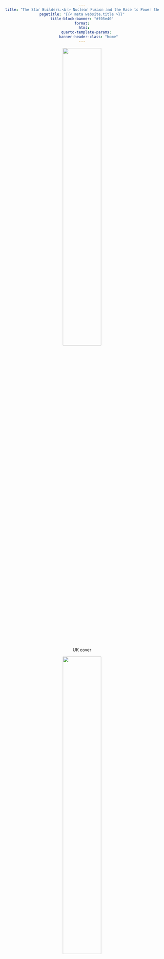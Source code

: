 ```yaml
---
title: "The Star Builders:<br> Nuclear Fusion and the Race to Power the Planet"
pagetitle: "{{< meta website.title >}}"
title-block-banner: "#f05e40"
format:
  html:
    quarto-template-params:
      banner-header-class: "home"
---
```


```{=html}
<style>
h1 {text-align: center;}
p {text-align: center;}
div {text-align: center;}
.praise-text{
    text-align: left;
}
.attribution-text{
    text-align: right;
    font-style: italic;
    font-weight: bold;
}

</style>
```

::: {.grid}

::: {.g-col-6}
```{=html}
<img src="star_builders_uk_web.jpg", style="width:50%;align:center;" class="bounce-in-right" data-wow-delay=".1s"  hspace="30">
```
UK cover
:::

::: {.g-col-6}
```{=html}
<img src="US_front_cover_web.jpeg", style="width:50%;align:center;" class="bounce-in-left" data-wow-delay=".1s"  hspace="30">
```
US cover
:::

:::


Arthur's first book is *The Star Builders* (August 2021). In it, he tells the remarkable stories of the scientists who have dedicated their lives to achieving a seemingly impossible feat: building a star on Earth.

These engineers, physicists, and mathematicians aim to recreate the source of the Sun's energy, nuclear fusion, in a controlled way, within a reactor. They have to contend with mysterious types of matter, giant lasers, secretive start-ups, and the most powerful forces in the Universe. Building a star on our home planet may sound like a risky enterprise, but these scientists think that — far from being fraught with danger — building a star could just save the planet by providing carbon free power for millions, or even billions, of years. 

*The Star Builders* is published by [Weidenfeld & Nicolson](https://www.weidenfeldandnicolson.co.uk/titles/arthur-turrell/the-star-builders/9781474611589/) in the Commonwealth (including the UK), by LEDA in the Czech Republic, and by [Scribner](https://www.simonandschuster.com/books/The-Star-Builders/Arthur-Turrell/9781982130664) in the United States.

Here are some of the bookstores where you can order copies (but remember to ask at your local bookstore too!)

::: {.grid}

::: {.g-col-6}
**UK**

[Bookshop.org UK](https://uk.bookshop.org/books/the-star-builders-nuclear-fusion-and-the-race-to-power-the-planet/9781474611589)  
[Foyles](https://www.foyles.co.uk/witem/natural-world-the-environment/the-star-builders-nuclear-fusion-and-th,arthur-turrell-9781474611589)  
[Hive](https://www.hive.co.uk/Product/Arthur-Turrell/The-Star-Builders--Nuclear-Fusion-and-the-Race-to-Power-the-Planet/25678568)  
[Waterstones](https://www.waterstones.com/book/the-star-builders/arthur-turrell/9781474611589)  
[Amazon UK](https://www.amazon.co.uk/Star-Builders-Nuclear-Fusion-Planet/dp/1474611583)  
[Blackwells](https://blackwells.co.uk/bookshop/product/The-Star-Builders-by-Arthur-Turrell-author/9781474611589)  
[WHSmith](https://www.whsmith.co.uk/products/the-star-builders-nuclear-fusion-and-the-race-to-power-the-planet/arthur-turrell/hardback/9781474611589.html)  
:::

::: {.g-col-6}
**US**

[Bookshop.org US](https://bookshop.org/books/the-star-builders-nuclear-fusion-and-the-race-to-power-the-planet-9781797126401/9781797126401)  
[Books-A-Million](https://www.booksamillion.com/p/9781982130664)  
[IndieBound](https://www.indiebound.org/book/9781982130664?aff=simonsayscom)  
[Amazon US](https://www.amazon.com/Star-Builders-Nuclear-Fusion-Planet-ebook/dp/B08LDZ9RYJ/)  
[Barnes & Noble](https://www.barnesandnoble.com/w/the-star-builders-arthur-turrell/1137938665?ean=9781982130664)  

:::

:::

Would you like to see your bookstore here? Just let me know the name of your store and send a link to a page where people can order *The Star Builders*.

## Praise for *The Star Builders*

```{=html}
<p class="praise-text">
...this physicist was impressed by the ease with which Turrell accurately presents the basics of fission, fusion and plasmas in popular-style prose... Star Builders presents a timely, extremely informative and highly readable survey of today's fusion landscape, and convincingly demonstrates that we must pursue the goal of energy from fusion.</p>
<p class="attribution-text">—Nature Physics</p>
<p class="praise-text">"recommended reading"</p>
<p class="attribution-text"><b>&#8212;Nature Physics (<a href=https://www.nature.com/articles/s41567-021-01390-1>editorial</a>)</b></p>
<p class="praise-text">"[A] thoroughly researched, yet accessible book ... Turrell's enthusiasm for the topic, as well as his clear and easy-to-understand explanations of the physics involved in nuclear fusion, make this a thought-provoking read for anyone interested in learning about the cutting-edge technology that's being applied to solving the climate crisis."</p>
<p class="attribution-text"><b>&#8212;Library Journal</b></p>
<p class="praise-text">“Every crisis has its possible miracle cure. And the ultimate cure for our energy woes would be nuclear fusion, the same process that makes stars shine….In his new book the plasma physicist and science writer Arthur Turrell [writes of] "star builders," the researchers and engineers who want to create a small star on Earth….While Turrell withholds judgment on which of the different fusion technologies might be most promising, he freely offers an optimistic outlook for the future of fusion power and is adamant about the need to invest in it.”</p>
<p class="attribution-text"><b>&#8212;The New York Times</b></p>
<br>
<p class="praise-text">“An expert account of the immense international research effort to develop practical nuclear fusion...Important, high-quality popular science.”</p>
<p class="attribution-text"><b>&#8212;Kirkus Reviews</b></p>
<br>
<p class="praise-text">“In an impressively reported debut, plasma physicist Turrell surveys the global development of nuclear fusion as an energy source… Readers will find plenty of answers—and optimism—about the future of fusion here.”</p>
<p class="attribution-text"><b>&#8212;Publishers Weekly</b></p>
<br>
<p class="praise-text">“A gobsmackingly good read…. Turrell’s portraits of the undaunted star-building scientists who are trying to make fusion a reality are not just compelling but, dare I say it, fun. I learned a lot by reading this book. You will, too.”</p>
<p class="attribution-text"><b>&#8212;Robert Bryce, author of <i>A Question of Power: Electricity and the Wealth of Nations</i></b></p>
<br>
<p class="praise-text">“Visionary thinkers have sketched a future of sustainable abundance based on skillful use of nuclear fusion, the process that powers the stars.  Can we get there?  How?  When?  The Star Builders surveys this vibrant frontier of science and technology clearly and realistically.  It brings a timely, hopeful message.”</p>
<p class="attribution-text"><b>&#8212;Frank Wilczek, Winner of the Nobel Prize in Physics and author of <i>Fundamentals: Ten Keys to Reality</i></b></p>
<br>
<p class="praise-text">“What I love about this book is how easily Turrell forgives us for having forgotten the promise of fusion. He makes a convincing case that fusion could be the missing puzzle piece as we struggle to find the perfect complement for renewables. His enthusiasm brings decades of careful scientific research to life, even as the scientists whose work he traces bring fusion to the cusp of fruition.”</p>
<p class="attribution-text"><b>&#8212;Gretchen Bakke, author of <i>The Grid: The Fraying Wires Between Americans and Our Energy Future</i></b></p>
<br>
<p class="praise-text">“Incredibly readable and entertaining. The book’s first-hand accounts of what is occurring inside fusion startups are especially enthralling. Turrell skillfully tells the fascinating story of the personalities, science, and technology that have brought this fledging industry to the point of takeoff.”</p>
<p class="attribution-text"><b>&#8212;Jason Parisi, coauthor of <i>The Future of Fusion Energy</i></b></p>
<br>
<p class="praise-text">“Painstakingly researched. Turrell gives us a front-row seat to the hard-fought race for fusion, and he offers convincing reasons for optimism. In fact, he shows us a galaxy of effort being directed toward ‘building a star.’”</p>
<p class="attribution-text"><b>&#8212;James Mahaffey, author of <i>Atomic Adventures</i></b></p>
<br>
<p class="praise-text">“Arthur Turrell captures the excitement of the race to produce the first commercial fusion energy—perhaps the most important technological race of all.”</p>
<p class="attribution-text"><b>&#8212;Sir Steven Cowley, director of Princeton Plasma Physics Laboratory</b></p>
<br>
<p class="praise-text">“... Maths and physics expert Arthur Turrell has written a book brimming with enthusiasm and verve. He describes the entrepreneurial efforts of the energy pioneers and explains the scientific principles that makes their innovations conceivable. Turrell covers the ground with panache. Some of his language resonates favourably with that used by the US Nobel laureate Steven Weinberg in his 1970s epic The First Three Minutes. That book was among the most powerful books on cosmology and physics ever written. Turrell’s isn’t far behind.”</p>
<p class="attribution-text"><b>&#8212;Peter Marsh, <a href=https://www.madeherenow.com/news/post/2024/08/12/shaping-the-future-in-difficult-times>Made Here Now</a></b></p>
```
